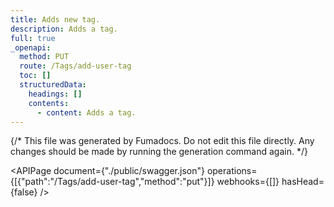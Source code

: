 ```yaml
---
title: Adds new tag.
description: Adds a tag.
full: true
_openapi:
  method: PUT
  route: /Tags/add-user-tag
  toc: []
  structuredData:
    headings: []
    contents:
      - content: Adds a tag.
---
```


{/* This file was generated by Fumadocs.
Do not edit this file directly. Any changes should be made by running the generation command again. */}

<APIPage document={"./public/swagger.json"} operations={[{"path":"/Tags/add-user-tag","method":"put"}]} webhooks={[]} hasHead={false} />